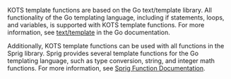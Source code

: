 KOTS template functions are based on the Go text/template library. All functionality of the Go templating language, including if statements, loops, and variables, is supported with KOTS template functions. For more information, see [text/template](https://golang.org/pkg/text/template/) in the Go documentation. 

Additionally, KOTS template functions can be used with all functions in the Sprig library. Sprig provides several template functions for the Go templating language, such as type conversion, string, and integer math functions. For more information, see [Sprig Function Documentation](https://masterminds.github.io/sprig/).